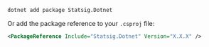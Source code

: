 ```bash
dotnet add package Statsig.Dotnet
```

Or add the package reference to your `.csproj` file:

```xml
<PackageReference Include="Statsig.Dotnet" Version="X.X.X" />
```
